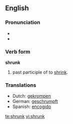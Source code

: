 ==English==

===Pronunciation===
* {{SAMPA|/'/}}
* {{IPA|/'ʃɻʌɳk/}}

===Verb form===
'''shrunk'''

# past participle of to [[shrink]].

===Translations===
*Dutch: [[gekrompen]]
*German: [[geschrumpft]]
*Spanish: [[encogido]]

[[te:shrunk]]
[[vi:shrunk]]